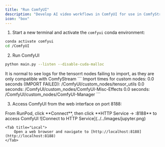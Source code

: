```yaml
---
title: "Run ComfyUI"
description: "Develop AI video workflows in ComfyUI for use in ComfyStream"
icon: "box"
---
```



1. Start a new terminal and activate the `comfyui` conda environment:
```bash
conda activate comfyui
cd /ComfyUI
```

2. Run ComfyUI
```bash
python main.py --listen --disable-cuda-malloc
```

<Info>
It is normal to see logs for the tensorrt nodes failing to import, as they are only compatible with ComfyStream
```
Import times for custom nodes:
   0.0 seconds (IMPORT FAILED): /ComfyUI/custom_nodes/tensor_utils
   0.0 seconds: /ComfyUI/custom_nodes/ComfyUI-Misc-Effects
   0.0 seconds: /ComfyUI/custom_nodes/ComfyUI-Manager
```
</Info>

3. Access ComfyUI from the web interface on port 8188: 
<Tabs>
    <Tab title="Remote (RunPod)">
        From RunPod, click **Connect**, then click **HTTP Service -> :8188** to access ComfyUI
        ![Connect to HTTP Service](../../images/jupyter.png)
    </Tab>

    <Tab title="Local">
        Open a web browser and navigate to [http://localhost:8188](http://localhost:8188)
    </Tab>
</Tabs>
